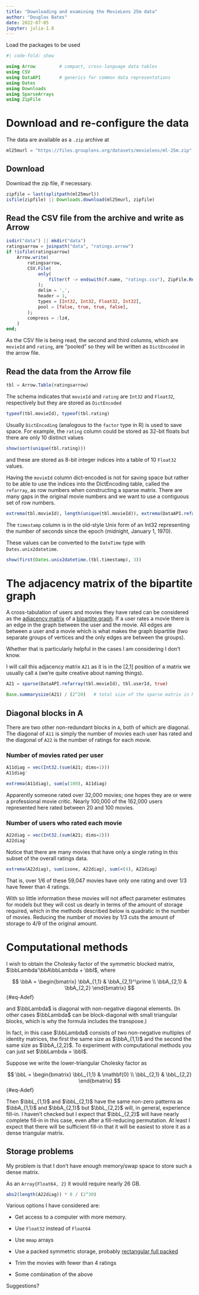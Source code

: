 ```yaml
---
title: "Downloading and examining the MovieLens 25m data"
author: "Douglas Bates"
date: 2022-07-05
jupyter: julia-1.8
---
```



::: {.hidden}
$$
\newcommand\bbA{{\mathbf{A}}}
\newcommand\bbI{{\mathbf{I}}}
\newcommand\bbL{{\mathbf{L}}}
\newcommand\bbLambda{{\boldsymbol{\Lambda}}}
$$
:::

Load the packages to be used

```julia
#| code-fold: show

using Arrow         # compact, cross-language data tables
using CSV
using DataAPI       # generics for common data representations
using Dates
using Downloads
using SparseArrays
using ZipFile
```

# Download and re-configure the data

The data are available as a `.zip` archive at

```julia
ml25murl = "https://files.grouplens.org/datasets/movielens/ml-25m.zip";
```

## Download

Download the zip file, if necessary.

```julia
zipfile = last(splitpath(ml25murl))
isfile(zipfile) || Downloads.download(ml25murl, zipfile)
```

## Read the CSV file from the archive and write as Arrow

```julia
isdir("data") || mkdir("data")
ratingsarrow = joinpath("data", "ratings.arrow")
if !isfile(ratingsarrow)
    Arrow.write(
        ratingsarrow,
        CSV.File(
            only(
                filter(f -> endswith(f.name, "ratings.csv"), ZipFile.Reader(zipfile).files),
            );
            delim = ',',
            header = 1,
            types = [Int32, Int32, Float32, Int32],
            pool = [false, true, true, false],
        );
        compress = :lz4,
    )
end;
```

As the CSV file is being read, the second and third columns, which are `movieId` and `rating`, are "pooled" so they will be written as `DictEncoded` in the arrow file.

## Read the data from the Arrow file

```julia
tbl = Arrow.Table(ratingsarrow)
```

The schema indicates that `movieId` and `rating` are `Int32` and `Float32`, respectively but they are stored as `DictEncoded`

```julia
typeof(tbl.movieId), typeof(tbl.rating)
```

Usually `DictEncoding` (analogous to the `factor` type in R) is used to save space.
For example, the `rating` column could be stored as 32-bit floats but there are only 10 distinct values

```julia
show(sort(unique(tbl.rating)))
```

and these are stored as 8-bit integer indices into a table of 10 `Float32` values.

Having the `movieId` column dict-encoded is not for saving space but rather to be able to use the indices into the DictEncoding table, called the `refarray`, as row numbers when constructing a sparse matrix.
There are many gaps in the original movie numbers and we want to use a contiguous set of row numbers.

```julia
extrema(tbl.movieId), length(unique(tbl.movieId)), extrema(DataAPI.refarray(tbl.movieId))
```

The `timestamp` column is in the old-style Unix form of an Int32 representing the number of seconds since the epoch (midnight, January 1, 1970).

These values can be converted to the `DateTime` type with `Dates.unix2datetime`.

```julia
show(first(Dates.unix2datetime.(tbl.timestamp), 3))
```

# The adjacency matrix of the bipartite graph

A cross-tabulation of users and movies they have rated can be considered as the [adjacency matrix](https://en.wikipedia.org/wiki/Adjacency_matrix) of a [bipartite graph](https://en.wikipedia.org/wiki/Bipartite_graph).
If a user rates a movie there is an edge in the graph between the user and the movie.
All edges are between a user and a movie which is what makes the graph bipartitie (two separate groups of vertices and the only edges are between the groups).

Whether that is particularly helpful in the cases I am considering I don't know.

I will call this adjacency matrix `A21` as it is in the [2,1] position of a matrix we usually call `A` (we're quite creative about naming things).

```julia
A21 = sparse(DataAPI.refarray(tbl.movieId), tbl.userId, true)
```

```julia
Base.summarysize(A21) / (2^20)   # total size of the sparse matrix in MB
```

## Diagonal blocks in A

There are two other non-redundant blocks in `A`, both of which are diagonal.
The diagonal of `A11` is simply the number of movies each user has rated and the diagonal of `A22` is the number of ratings for each movie.

### Number of movies rated per user

```julia
A11diag = vec(Int32.(sum(A21; dims=1)))
A11diag'
```

```julia
extrema(A11diag), sum(≤(100), A11diag)
```

Apparently someone rated over 32,000 movies; one hopes they are or were a professional movie critic.
Nearly 100,000 of the 162,000 users represented here rated between 20 and 100 movies.

### Number of users who rated each movie

```julia
A22diag = vec(Int32.(sum(A21; dims=2)))
A22diag'
```

Notice that there are many movies that have only a single rating in this subset of the overall ratings data.

```julia
extrema(A22diag), sum(isone, A22diag), sum(<(4), A22diag)
```

That is, over 1/6 of these 59,047 movies have only one rating and over 1/3 have fewer than 4 ratings.

With so little information these movies will not affect parameter estimates for models but they will cost us dearly in terms of the amount of storage required, which in the methods described below is quadratic in the number of movies.
Reducing the number of movies by 1/3 cuts the amount of storage to 4/9 of the original amount.

# Computational methods

I wish to obtain the Cholesky factor of the symmetric blocked matrix, $\bbLambda'\bbA\bbLambda + \bbI$, where

$$
\bbA = \begin{bmatrix}
\bbA_{1,1} & \bbA_{2,1}^\prime \\
\bbA_{2,1} & \bbA_{2,2}
\end{bmatrix}
$$ {#eq-Adef}

and $\bbLambda$ is diagonal with non-negative diagonal elements.
(In other cases $\bbLambda$ can be block-diagonal with small triangular blocks, which is why the formula includes the transpose.)

In fact, in this case $\bbLambda$ consists of two non-negative multiples of identity matrices, the first the same size as $\bbA_{1,1}$ and the second the same size as $\bbA_{2,2}$.
To experiment with computational methods you can just set $\bbLambda = \bbI$.

Suppose we write the lower-triangular Cholesky factor as

$$
\bbL = \begin{bmatrix}
\bbL_{1,1} & \mathbf{0} \\
\bbL_{2,1} & \bbL_{2,2}
\end{bmatrix}
$$ {#eq-Adef}

Then $\bbL_{1,1}$ and $\bbL_{2,1}$ have the same non-zero patterns as $\bbA_{1,1}$ and $\bbA_{2,1}$ but $\bbL_{2,2}$ will, in general, experience fill-in.
I haven't checked but I expect that $\bbL_{2,2}$ will have nearly complete fill-in in this case, even after a fill-reducing permutation.
At least I expect that there will be sufficient fill-in that it will be easiest to store it as a dense triangular matrix.

## Storage problems

My problem is that I don't have enough memory/swap space to store such a dense matrix.

As an `Array{Float64, 2}` it would require nearly 26 GB.

```julia
abs2(length(A22diag)) * 8 / (2^30)
```

Various options I have considered are:

- Get access to a computer with more memory.

- Use `Float32` instead of `Float64`

- Use `mmap` arrays

- Use a packed symmetric storage, probably [rectangular full packed](https://link.springer.com/chapter/10.1007/978-3-540-75755-9_69)

- Trim the movies with fewer than 4 ratings

- Some combination of the above

Suggestions?
